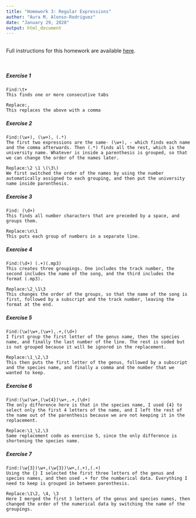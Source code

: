```yaml
---
title: "Homework 3: Regular Expressions"
author: "Aura M. Alonso-Rodríguez"
date: "January 29, 2020"
output: html_document
---  
```


<br />
Full instructions for this homework are available [here](https://gotellilab.github.io/Bio381/Homeworks/Homework03_F2020.html). 

<br />

##### Exercise 1

```
Find:\t+
This finds one or more consecutive tabs

Replace:,
This replaces the above with a comma
```
##### Exercise 2

```
Find:(\w+), (\w+), (.*)
The first two expressions are the same- (\w+), - which finds each name and the comma afterwards. Then (.*) finds all the rest, which is the university name. Whatever is inside a parenthesis is grouped, so that we can change the order of the names later.

Replace:\2 \1 \(\3\)
We first switched the order of the names by using the number automatically assigned to each grouping, and then put the university name inside parenthesis.
```
##### Exercise 3

```
Find: (\d+)
This finds all number characters that are preceded by a space, and groups them.

Replace:\n\1
This puts each group of numbers in a separate line.
```
##### Exercise 4

```
Find:(\d+) (.+)(.mp3)
This creates three groupings. One includes the track number, the second includes the name of the song, and the third includes the format (.mp3).

Replace:\2_\1\3
This changes the order of the groups, so that the name of the song is first, followed by a subscript and the track number, leaving the format at the end.
```
##### Exercise 5

```
Find:(\w)\w+,(\w+),.+,(\d+)
I first group the first letter of the genus name, then the species name, and finally the last number of the line. The rest is coded but is not grouped because it will be ignored in the replacement.

Replace:\1_\2,\3
This then puts the first letter of the genus, followed by a subscript and the species name, and finally a comma and the number that we wanted to keep.
```
##### Exercise 6

```
Find:(\w)\w+,(\w{4})\w+,.+,(\d+)
The only difference here is that in the species name, I used {4} to select only the first 4 letters of the name, and I left the rest of the name out of the parenthesis because we are not keeping it in the replacement.

Replace:\1_\2,\3
Same replacement code as exercise 5, since the only difference is shortening the species name.
```
##### Exercise 7

```
Find:(\w{3})\w+,(\w{3})\w+,(.+),(.+)
Using the {} I selected the first three letters of the genus and species names, and then used .+ for the numberical data. Everything I need to keep is grouped in between parenthesis.

Replace:\1\2, \4, \3
Here I merged the first 3 letters of the genus and species names, then changed the order of the numerical data by switching the name of the groupings.
```

